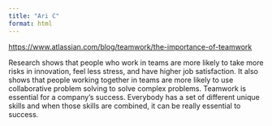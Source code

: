 ```yaml
---
title: "Ari C"
format: html
---
```


[https://www.atlassian.com/blog/teamwork/the-importance-of-teamwork](https://www.atlassian.com/blog/teamwork/the-importance-of-teamwork)

Research shows that people who work in teams are more likely to take more risks in innovation, feel less stress, and have higher job satisfaction. It also shows that people working together in teams are more likely to use collaborative problem solving to solve complex problems. Teamwork is essential for a company's success. Everybody has a set of different unique skills and when those skills are combined, it can be really essential to success. 
